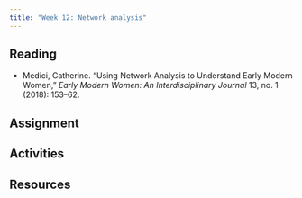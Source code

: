 ```yaml
---
title: "Week 12: Network analysis"
---
```




## Reading
- Medici, Catherine. “Using Network Analysis to Understand Early Modern Women,” *Early Modern Women: An Interdisciplinary Journal* 13, no. 1 (2018): 153–62.

## Assignment


## Activities


## Resources

